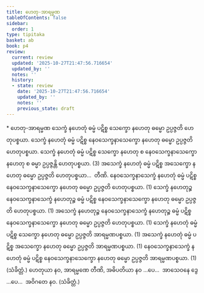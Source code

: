 ```yaml
---
title: ဟေတု-အာရမ္မဏ
tableOfContents: false
sidebar:
  order: 1
type: tipitaka
basket: ab
book: p4
review:
  current: review
  updated: '2025-10-27T21:47:56.716654'
  updated_by: ''
  notes: ''
  history:
  - state: review
    date: '2025-10-27T21:47:56.716654'
    updated_by: ''
    notes: ''
    previous_state: draft
---
```



<ReviewStatus review={frontmatter.review} showDetails={true} />

<HypothesisAnnotation frontmatter={frontmatter} />

<DynamicBreadcrumb />

<Paragraph type="center" book="p4">
* ဟေတု-အာရမ္မဏ
</Paragraph>

<Division number="153" book="p4" e="ch" v="39" p="519">

<Paragraph number="542" book="p4">
သေက္ခံ နဟေတုံ ဓမ္မံ ပဋိစ္စ သေက္ခော နဟေတု ဓမ္မော ဥပ္ပဇ္ဇတိ ဟေတုပစ္စယာ. သေက္ခံ နဟေတုံ ဓမ္မံ ပဋိစ္စ နေဝသေက္ခနာသေက္ခော နဟေတု ဓမ္မော ဥပ္ပဇ္ဇတိ ဟေတုပစ္စယာ. သေက္ခံ နဟေတုံ ဓမ္မံ ပဋိစ္စ သေက္ခော နဟေတု စ နေဝသေက္ခနာသေက္ခော နဟေတု စ ဓမ္မာ ဥပ္ပဇ္ဇန္တိ ဟေတုပစ္စယာ. (3)
</Paragraph>

<Paragraph number="543" book="p4">
အသေက္ခံ နဟေတုံ ဓမ္မံ ပဋိစ္စ အသေက္ခော နဟေတု ဓမ္မော ဥပ္ပဇ္ဇတိ ဟေတုပစ္စယာ…  တီဏိ.
</Paragraph>

<Paragraph number="544" book="p4">
နေဝသေက္ခနာသေက္ခံ နဟေတုံ ဓမ္မံ ပဋိစ္စ နေဝသေက္ခနာသေက္ခော နဟေတု ဓမ္မော ဥပ္ပဇ္ဇတိ ဟေတုပစ္စယာ. (1)
</Paragraph>

<Paragraph number="545" book="p4">
သေက္ခံ နဟေတုဉ္စ နေဝသေက္ခနာသေက္ခံ နဟေတုဉ္စ ဓမ္မံ ပဋိစ္စ နေဝသေက္ခနာသေက္ခော နဟေတု ဓမ္မော ဥပ္ပဇ္ဇတိ ဟေတုပစ္စယာ. (1)
</Paragraph>

<Paragraph number="546" book="p4">
အသေက္ခံ နဟေတုဉ္စ နေဝသေက္ခနာသေက္ခံ နဟေတုဉ္စ ဓမ္မံ ပဋိစ္စ နေဝသေက္ခနာသေက္ခော နဟေတု ဓမ္မော ဥပ္ပဇ္ဇတိ ဟေတုပစ္စယာ. (1)
</Paragraph>

</Division>
<Division number="154" book="p4" e="ch" v="39" p="519">

<Paragraph number="547" book="p4">
သေက္ခံ နဟေတုံ ဓမ္မံ ပဋိစ္စ သေက္ခော နဟေတု ဓမ္မော ဥပ္ပဇ္ဇတိ အာရမ္မဏပစ္စယာ. (1)
</Paragraph>

<Paragraph number="548" book="p4">
အသေက္ခံ နဟေတုံ ဓမ္မံ ပဋိစ္စ အသေက္ခော နဟေတု ဓမ္မော ဥပ္ပဇ္ဇတိ အာရမ္မဏပစ္စယာ. (1)
</Paragraph>

<Paragraph number="549" book="p4">
နေဝသေက္ခနာသေက္ခံ နဟေတုံ ဓမ္မံ ပဋိစ္စ နေဝသေက္ခနာသေက္ခော နဟေတု ဓမ္မော ဥပ္ပဇ္ဇတိ အာရမ္မဏပစ္စယာ. (1) (သံခိတ္တံ.)
</Paragraph>

<Paragraph number="550" book="p4">
ဟေတုယာ နဝ, အာရမ္မဏေ တီဏိ, အဓိပတိယာ နဝ …ပေ…  အာသေဝနေ ဒွေ …ပေ…  အဝိဂတေ နဝ. (သံခိတ္တံ.)
</Paragraph>
</Division>